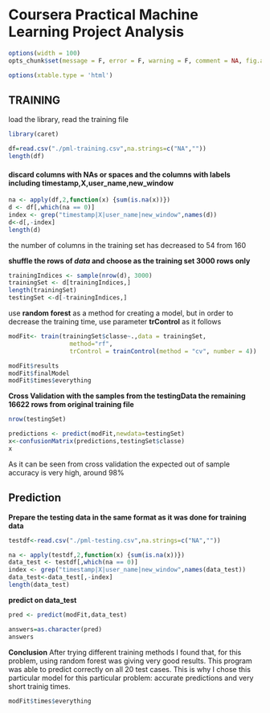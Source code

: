 # Coursera Practical Machine Learning Project Analysis
```r

options(width = 100)
opts_chunk$set(message = F, error = F, warning = F, comment = NA, fig.align = 'center', cache=TRUE, dpi = 100, tidy = F, cache.path = '.cache/', fig.path = 'fig/')

options(xtable.type = 'html')


```

## TRAINING
load the library, read the training file
```r
library(caret)

df=read.csv("./pml-training.csv",na.strings=c("NA",""))
length(df)
```
#### discard columns with NAs or spaces and the columns with labels including timestamp,X,user_name,new_window
```r

na <- apply(df,2,function(x) {sum(is.na(x))}) 
d <- df[,which(na == 0)]
index <- grep("timestamp|X|user_name|new_window",names(d))
d<-d[,-index]
length(d)
```
the number of columns in the training set has decreased to 54 from 160

**shuffle the rows of _data_ and choose as the training set 3000 rows only**

```r
trainingIndices <- sample(nrow(d), 3000)
trainingSet <- d[trainingIndices,]
length(trainingSet)
testingSet <-d[-trainingIndices,]

```
use **random forest** as a method for creating a model, but in order to decrease the
training time, use parameter **trControl** as it follows
```r

modFit<- train(trainingSet$classe~.,data = trainingSet,
                 method="rf",
                 trControl = trainControl(method = "cv", number = 4))

modFit$results
modFit$finalModel
modFit$times$everything

```
**Cross Validation with the samples from the testingData the remaining 16622 rows from original training file**
```r
nrow(testingSet)
```


```r
predictions <- predict(modFit,newdata=testingSet)
x<-confusionMatrix(predictions,testingSet$classe)
x

```
As it can be seen from cross validation the expected out of sample accuracy is very high, around 98%

## Prediction

**Prepare the testing data in the same format as it was done for training data**
```r
testdf<-read.csv("./pml-testing.csv",na.strings=c("NA",""))

na <- apply(testdf,2,function(x) {sum(is.na(x))}) 
data_test <- testdf[,which(na == 0)]
index <- grep("timestamp|X|user_name|new_window",names(data_test))
data_test<-data_test[,-index]
length(data_test)
```

**predict on data_test**
```r
pred <- predict(modFit,data_test)

answers=as.character(pred)
answers
```
**Conclusion**
After trying different training methods I found that, for this problem, using 
random forest was giving very good results. This program was able to predict correctly on all 20 test cases. This is why I chose this particular model for this particular problem: accurate predictions and very short trainig times.
```r
modFit$times$everything
```



